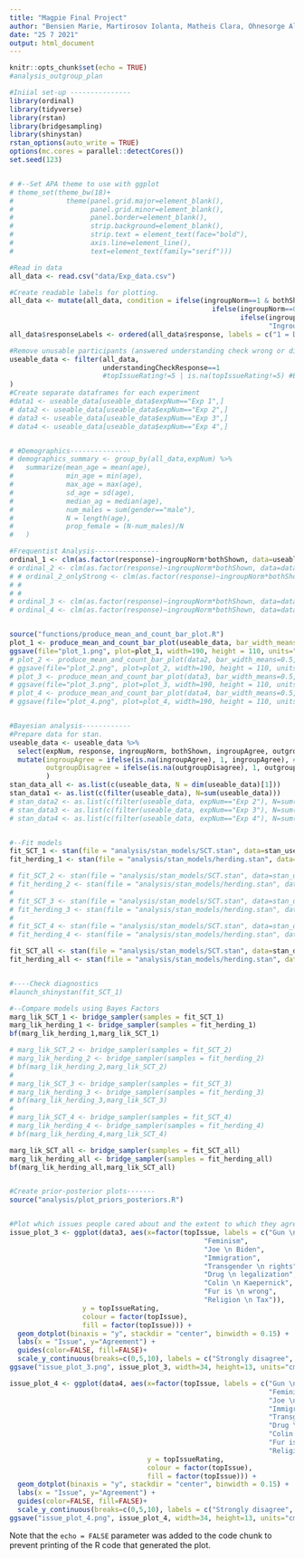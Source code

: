 ---
title: "Magpie Final Project"
author: "Bensien Marie, Martirosov Iolanta, Matheis Clara, Ohnesorge Alina"
date: "25 7 2021"
output: html_document
---

```{r setup, include=FALSE}
knitr::opts_chunk$set(echo = TRUE)
#analysis_outgroup_plan

#Iniial set-up ---------------
library(ordinal)
library(tidyverse)
library(rstan)
library(bridgesampling)
library(shinystan)
rstan_options(auto_write = TRUE)
options(mc.cores = parallel::detectCores())
set.seed(123)


# #--Set APA theme to use with ggplot
# theme_set(theme_bw(18)+
#             theme(panel.grid.major=element_blank(),
#                   panel.grid.minor=element_blank(),
#                   panel.border=element_blank(),
#                   strip.background=element_blank(),
#                   strip.text = element_text(face="bold"),
#                   axis.line=element_line(),
#                   text=element_text(family="serif")))

#Read in data
all_data <- read.csv("data/Exp_data.csv")

#Create readable labels for plotting.
all_data <- mutate(all_data, condition = ifelse(ingroupNorm==1 & bothShown==0, "Ingroup norm favoured \n leaving robber alone \n Only ingroup norm shown",
                                                  ifelse(ingroupNorm==0 & bothShown==0, "Ingroup norm favoured \n calling the police \n Only ingroup norm shown",
                                                         ifelse(ingroupNorm==1 & bothShown==1, "Ingroup norm favoured \n leaving robber alone \n Both norms shown",
                                                                "Ingroup norm favoured \n calling the police \n Both norms shown"))))
all_data$responseLabels <- ordered(all_data$response, labels = c("1 = Definitely call the police", "2", "3", "4", "5", "6 = Definitely leave the robber alone"))

#Remove unusable participants (answered understanding check wrong or didn't identify an ingroup/outgroup in later experiments.)
useable_data <- filter(all_data,
                       understandingCheckResponse==1
                       #topIssueRating!=5 | is.na(topIssueRating!=5) #Exclude participants who were indifferent to their chosen issue in Exp 3 and 4
)
#Create separate dataframes for each experiment
#data1 <- useable_data[useable_data$expNum=="Exp 1",]
# data2 <- useable_data[useable_data$expNum=="Exp 2",]
# data3 <- useable_data[useable_data$expNum=="Exp 3",]
# data4 <- useable_data[useable_data$expNum=="Exp 4",]


# #Demographics---------------
# demographics_summary <- group_by(all_data,expNum) %>%
#   summarize(mean_age = mean(age),
#             min_age = min(age),
#             max_age = max(age),
#             sd_age = sd(age),
#             median_ag = median(age),
#             num_males = sum(gender=="male"),
#             N = length(age),
#             prop_female = (N-num_males)/N
#   )

#Frequentist Analysis----------------
ordinal_1 <- clm(as.factor(response)~ingroupNorm*bothShown, data=useable_data)
# ordinal_2 <- clm(as.factor(response)~ingroupNorm*bothShown, data=data2)
# # ordinal_2_onlyStrong <- clm(as.factor(response)~ingroupNorm*bothShown, data = subset(data2, 
# #                                                                                      !RepublicanRating%in%c(3,4,5,6,7) |
# #                                                                                        !DemocraticRating%in%c(3,4,5,6,7)))
# ordinal_3 <- clm(as.factor(response)~ingroupNorm*bothShown, data=data3)
# ordinal_4 <- clm(as.factor(response)~ingroupNorm*bothShown, data=data4)


source("functions/produce_mean_and_count_bar_plot.R")
plot_1 <- produce_mean_and_count_bar_plot(useable_data, bar_width_means=0.5, bar_width_response=0.3)
ggsave(file="plot_1.png", plot=plot_1, width=190, height = 110, units="mm")  
# plot_2 <- produce_mean_and_count_bar_plot(data2, bar_width_means=0.5, bar_width_response=0.3)
# ggsave(file="plot_2.png", plot=plot_2, width=190, height = 110, units="mm")  
# plot_3 <- produce_mean_and_count_bar_plot(data3, bar_width_means=0.5, bar_width_response=0.3)
# ggsave(file="plot_3.png", plot=plot_3, width=190, height = 110, units="mm")  
# plot_4 <- produce_mean_and_count_bar_plot(data4, bar_width_means=0.5, bar_width_response=0.3)
# ggsave(file="plot_4.png", plot=plot_4, width=190, height = 110, units="mm")  


#Bayesian analysis------------
#Prepare data for stan.
useable_data <- useable_data %>%
  select(expNum, response, ingroupNorm, bothShown, ingroupAgree, outgroupDisagree) %>% #select relevant columns
  mutate(ingroupAgree = ifelse(is.na(ingroupAgree), 1, ingroupAgree), #For the experiment we assumed that participants identified with the ingroup and not with the outgroup.
         outgroupDisagree = ifelse(is.na(outgroupDisagree), 1, outgroupDisagree)
         )
stan_data_all <- as.list(c(useable_data, N = dim(useable_data)[1]))
stan_data1 <- as.list(c(filter(useable_data), N=sum(useable_data)))
# stan_data2 <- as.list(c(filter(useable_data, expNum=="Exp 2"), N=sum(useable_data$expNum=="Exp 2")))
# stan_data3 <- as.list(c(filter(useable_data, expNum=="Exp 3"), N=sum(useable_data$expNum=="Exp 3")))
# stan_data4 <- as.list(c(filter(useable_data, expNum=="Exp 4"), N=sum(useable_data$expNum=="Exp 4")))


#--Fit models
fit_SCT_1 <- stan(file = "analysis/stan_models/SCT.stan", data=stan_useable_data, iter=10000, chains=4, seed = 123, control=list(adapt_delta = 0.99))
fit_herding_1 <- stan(file = "analysis/stan_models/herding.stan", data=stan_useable_data, iter=10000, chains=4, control=list(adapt_delta = 0.99))

# fit_SCT_2 <- stan(file = "analysis/stan_models/SCT.stan", data=stan_data2, iter=10000, chains=4, seed = 123, control=list(adapt_delta = 0.99))
# fit_herding_2 <- stan(file = "analysis/stan_models/herding.stan", data=stan_data2, iter=10000, chains=4, control=list(adapt_delta = 0.99))
# 
# fit_SCT_3 <- stan(file = "analysis/stan_models/SCT.stan", data=stan_data3, iter=10000, chains=4, seed = 123, control=list(adapt_delta = 0.99))
# fit_herding_3 <- stan(file = "analysis/stan_models/herding.stan", data=stan_data3, iter=10000, chains=4, control=list(adapt_delta = 0.99))
# 
# fit_SCT_4 <- stan(file = "analysis/stan_models/SCT.stan", data=stan_data4, iter=10000, chains=4, seed = 123, control=list(adapt_delta = 0.99))
# fit_herding_4 <- stan(file = "analysis/stan_models/herding.stan", data=stan_data4, iter=10000, chains=4, control=list(adapt_delta = 0.99))

fit_SCT_all <- stan(file = "analysis/stan_models/SCT.stan", data=stan_data_all, iter=10000, chains=4, seed = 123, control=list(adapt_delta = 0.99))
fit_herding_all <- stan(file = "analysis/stan_models/herding.stan", data=stan_data_all, iter=10000, chains=4, control=list(adapt_delta = 0.99))


#----Check diagnostics
#launch_shinystan(fit_SCT_1)

#--Compare models using Bayes Factors
marg_lik_SCT_1 <- bridge_sampler(samples = fit_SCT_1)
marg_lik_herding_1 <- bridge_sampler(samples = fit_herding_1)
bf(marg_lik_herding_1,marg_lik_SCT_1)

# marg_lik_SCT_2 <- bridge_sampler(samples = fit_SCT_2)
# marg_lik_herding_2 <- bridge_sampler(samples = fit_herding_2)
# bf(marg_lik_herding_2,marg_lik_SCT_2)
# 
# marg_lik_SCT_3 <- bridge_sampler(samples = fit_SCT_3)
# marg_lik_herding_3 <- bridge_sampler(samples = fit_herding_3)
# bf(marg_lik_herding_3,marg_lik_SCT_3)
# 
# marg_lik_SCT_4 <- bridge_sampler(samples = fit_SCT_4)
# marg_lik_herding_4 <- bridge_sampler(samples = fit_herding_4)
# bf(marg_lik_herding_4,marg_lik_SCT_4)

marg_lik_SCT_all <- bridge_sampler(samples = fit_SCT_all)
marg_lik_herding_all <- bridge_sampler(samples = fit_herding_all)
bf(marg_lik_herding_all,marg_lik_SCT_all)


#Create prior-posterior plots-------
source("analysis/plot_priors_posteriors.R")


#Plot which issues people cared about and the extent to which they agreed with them-------
issue_plot_3 <- ggplot(data3, aes(x=factor(topIssue, labels = c("Gun \n control", 
                                                "Feminism", 
                                                "Joe \n Biden", 
                                                "Immigration",
                                                "Transgender \n rights",
                                                "Drug \n legalization",
                                                "Colin \n Kaepernick",
                                                "Fur is \n wrong",
                                                "Religion \n Tax")),
                  y = topIssueRating, 
                  colour = factor(topIssue),
                  fill = factor(topIssue))) + 
  geom_dotplot(binaxis = "y", stackdir = "center", binwidth = 0.15) +
  labs(x = "Issue", y="Agreement") + 
  guides(color=FALSE, fill=FALSE)+
  scale_y_continuous(breaks=c(0,5,10), labels = c("Strongly disagree", "Neutral", "Strongly agree"))
ggsave("issue_plot_3.png", issue_plot_3, width=34, height=13, units="cm")

issue_plot_4 <- ggplot(data4, aes(x=factor(topIssue, labels = c("Gun \n control", 
                                                                "Feminism", 
                                                                "Joe \n Biden", 
                                                                "Immigration",
                                                                "Transgender \n rights",
                                                                "Drug \n legalization",
                                                                "Colin \n Kaepernick",
                                                                "Fur is \n wrong",
                                                                "Religion \n Tax")),
                                  y = topIssueRating, 
                                  colour = factor(topIssue),
                                  fill = factor(topIssue))) + 
  geom_dotplot(binaxis = "y", stackdir = "center", binwidth = 0.15) +
  labs(x = "Issue", y="Agreement") + 
  guides(color=FALSE, fill=FALSE)+
  scale_y_continuous(breaks=c(0,5,10), labels = c("Strongly disagree", "Neutral", "Strongly agree"))
ggsave("issue_plot_4.png", issue_plot_4, width=34, height=13, units="cm")
```





Note that the `echo = FALSE` parameter was added to the code chunk to prevent printing of the R code that generated the plot.
